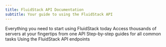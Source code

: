 ```yaml
---
title: FluidStack API Documentation
subtitle: Your guide to using the FluidStack API
---
```


<Cards>
    <Card 
        title="Getting Started" 
        icon="fa-regular fa-play" 
        href="/overview" 
    >
        Everything you need to start using FluidStack today
    </Card>
    <Card
        title="Documentation"
        icon="fa-regular fa-book" 
        href="/todo"
    >
        Access thousands of servers at your fingertips from one API
    </Card>
    <Card 
        title="How-To Guides" 
        icon="fa-regular fa-file-check"
        href="/todo" 
    >
        Step-by-step guides for all common tasks
    </Card>
    <Card 
        title="API Reference" 
        icon="fa-solid fa-code" 
        href="/api-reference" 
    >
        Using the FluidStack API endpoints
    </Card>
</Cards>